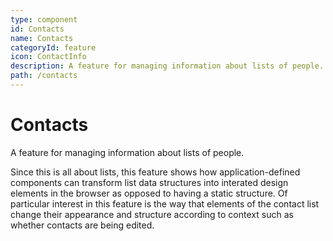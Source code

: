 ```yaml
---
type: component
id: Contacts
name: Contacts
categoryId: feature
icon: ContactInfo
description: A feature for managing information about lists of people.
path: /contacts
---
```


# Contacts

A feature for managing information about lists of people.

Since this is all about lists, this feature shows how application-defined components can transform list data structures into interated design elements in the browser as opposed to having a static structure.
Of particular interest in this feature is the way that elements of the contact list change their appearance and structure according to context such as whether contacts are being edited. 
